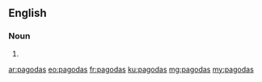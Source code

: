 ==English==

===Noun===
{{head|en}}

# {{plural of|pagoda}}

[[ar:pagodas]]
[[eo:pagodas]]
[[fr:pagodas]]
[[ku:pagodas]]
[[mg:pagodas]]
[[my:pagodas]]